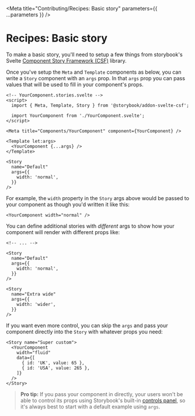 
<Meta
  title="Contributing/Recipes: Basic story"
  parameters={{ ...parameters }}
/>

# Recipes: Basic story

To make a basic story, you'll need to setup a few things from storybook's Svelte [Component Story Framework (CSF)](https://storybook.js.org/docs/svelte/api/csf) library.

Once you've setup the `Meta` and `Template` components as below, you can write a `Story` component with an `args` prop. In that `args` prop you can pass values that will be used to fill in your component's props.

```svelte
<!-- YourComponent.stories.svelte -->
<script>
  import { Meta, Template, Story } from '@storybook/addon-svelte-csf';

  import YourComponent from './YourComponent.svelte';
</script>

<Meta title="Components/YourComponent" component={YourComponent} />

<Template let:args>
  <YourComponent {...args} />
</Template>

<Story
  name="Default"
  args={{
    width: 'normal',
  }}
/>
```

For example, the `width` property in the `Story` args above would be passed to your component as though you'd written it like this:

```svelte
<YourComponent width="normal" />
```

You can define additional stories with _different_ args to show how your component will render with different props like:

```svelte
<!-- ... -->

<Story
  name="Default"
  args={{
    width: 'normal',
  }}
/>

<Story
  name="Extra wide"
  args={{
    width: 'wider',
  }}
/>
```

If you want even more control, you can skip the `args` and pass your component directly into the `Story` with whatever props you need:

```svelte
<Story name="Super custom">
  <YourComponent
    width="fluid"
    data={[
      { id: 'UK', value: 65 },
      { id: 'USA', value: 265 },
    ]}
  />
</Story>
```

> **Pro tip:** If you pass your component in directly, your users won't be able to control its props using Storybook's built-in [controls panel](https://storybook.js.org/docs/svelte/essentials/controls), so it's always best to start with a default example using `args`.
